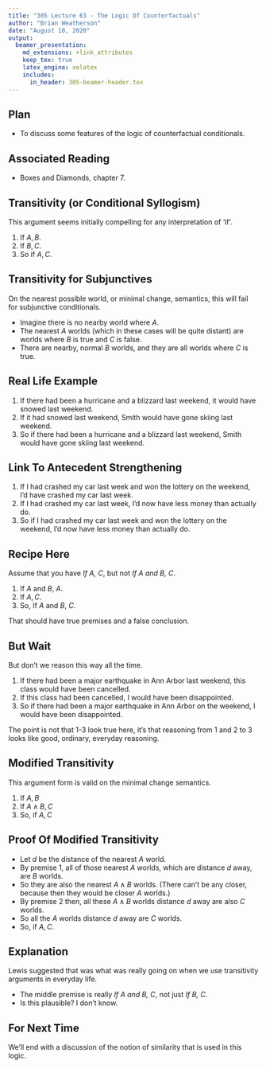 ```yaml
---
title: "305 Lecture 63 - The Logic Of Counterfactuals"
author: "Brian Weatherson"
date: "August 10, 2020"
output: 
  beamer_presentation:
    md_extensions: +link_attributes
    keep_tex: true
    latex_engine: xelatex
    includes:
      in_header: 305-beamer-header.tex
---
```


## Plan

- To discuss some features of the logic of counterfactual conditionals.

## Associated Reading

- Boxes and Diamonds, chapter 7.

## Transitivity (or Conditional Syllogism)

This argument seems initially compelling for any interpretation of 'if'.

1. If $A, B$.
2. If $B, C$.
3. So if $A, C$.

## Transitivity for Subjunctives

On the nearest possible world, or minimal change, semantics, this will fail for subjunctive conditionals.

- Imagine there is no nearby world where $A$.
- The nearest $A$ worlds (which in these cases will be quite distant) are worlds where $B$ is true and $C$ is false.
- There are nearby, normal $B$ worlds, and they are all worlds where $C$ is true.

## Real Life Example

1. If there had been a hurricane and a blizzard last weekend, it would have snowed last weekend. \pause 
2. If it had snowed last weekend, Smith would have gone skiing last weekend. \pause 
3. So if there had been a hurricane and a blizzard last weekend, Smith would have gone skiing last weekend.

## Link To Antecedent Strengthening

1. If I had crashed my car last week and won the lottery on the weekend, I'd have crashed my car last week. \pause 
2. If I had crashed my car last week, I'd now have less money than actually do. \pause 
3. So if I had crashed my car last week and won the lottery on the weekend, I'd now have less money than actually do.

## Recipe Here

Assume that you have _If A, C_, but not _If A and B, C_.

1. If $A$ and $B$, $A$.
2. If $A, C$.
3. So, If $A$ and $B$, $C$.

That should have true premises and a false conclusion.

## But Wait

But don't we reason this way all the time.

1. If there had been a major earthquake in Ann Arbor last weekend, this class would have been cancelled. \pause 
2. If this class had been cancelled, I would have been disappointed. \pause 
3. So if there had been a major earthquake in Ann Arbor on the weekend, I would have been disappointed.

The point is not that 1-3 look true here, it's that reasoning from 1 and 2 to 3 looks like good, ordinary, everyday reasoning.

## Modified Transitivity

This argument form is valid on the minimal change semantics.

1. If $A, B$
2. If $A \wedge B, C$
3. So, if $A, C$

## Proof Of Modified Transitivity

- Let $d$ be the distance of the nearest $A$ world.
- By premise 1, all of those nearest $A$ worlds, which are distance $d$ away, are $B$ worlds. \pause 
- So they are also the nearest $A \wedge B$ worlds. (There can't be any closer, because then they would be closer $A$ worlds.) \pause 
- By premise 2 then, all these $A \wedge B$ worlds distance $d$ away are also $C$ worlds.
- So all the $A$ worlds distance $d$ away are $C$ worlds. \pause 
- So, if $A, C$.

## Explanation

Lewis suggested that was what was really going on when we use transitivity arguments in everyday life.

- The middle premise is really _If A and B, C_, not just _If B, C_.
- Is this plausible? I don't know.


## For Next Time

We'll end with a discussion of the notion of similarity that is used in this logic.